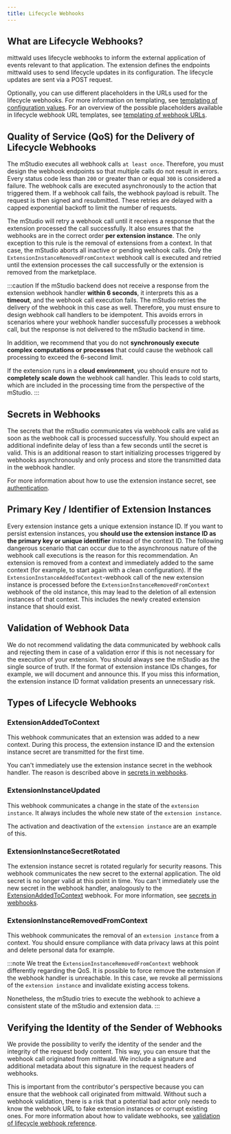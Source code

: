```yaml
---
title: Lifecycle Webhooks
---
```


## What are Lifecycle Webhooks?

mittwald uses lifecycle webhooks to inform the external application of events relevant to that application.
The extension defines the endpoints mittwald uses to send lifecycle updates in its configuration.
The lifecycle updates are sent via a POST request.

Optionally, you can use different placeholders in the URLs used for the lifecycle webhooks.
For more information on templating, see [templating of configuration values](../templating).
For an overview of the possible placeholders available in lifecycle webhook URL templates, see [templating of webhook URLs](../../../reference/webhooks#templating-of-webhook-urls).

## Quality of Service (QoS) for the Delivery of Lifecycle Webhooks

The mStudio executes all webhook calls `at least once`.
Therefore, you must design the webhook endpoints so that multiple calls do not result in errors.
Every status code less than `200` or greater than or equal `300` is considered a failure.
The webhook calls are executed asynchronously to the action that triggered them.
If a webhook call fails, the webhook payload is rebuilt.
The request is then signed and resubmitted.
These retries are delayed with a capped exponential backoff to limit the number of requests.

The mStudio will retry a webhook call until it receives a response that the extension processed the call successfully.
It also ensures that the webhooks are in the correct order **per extension instance**.
The only exception to this rule is the removal of extensions from a context.
In that case, the mStudio aborts all inactive or pending webhook calls.
Only the `ExtensionInstanceRemovedFromContext` webhook call is executed and retried until the extension processes the call successfully or the extension is removed from the marketplace.

:::caution
If the mStudio backend does not receive a response from the extension webhook handler **within 6 seconds**, it interprets this as a **timeout**, and the webhook call execution fails.
The mStudio retries the delivery of the webhook in this case as well.
Therefore, you must ensure to design webhook call handlers to be idempotent.
This avoids errors in scenarios where your webhook handler successfully processes a webhook call, but the response is not delivered to the mStudio backend in time.

In addition, we recommend that you do not **synchronously execute complex computations or processes** that could cause the webhook call processing to exceed the 6-second limit.

If the extension runs in a **cloud environment**, you should ensure not to **completely scale down** the webhook call handler.
This leads to cold starts, which are included in the processing time from the perspective of the mStudio.
:::

## Secrets in Webhooks

The secrets that the mStudio communicates via webhook calls are valid as soon as the webhook call is processed successfully.
You should expect an additional indefinite delay of less than a few seconds until the secret is valid.
This is an additional reason to start initializing processes triggered by webhooks asynchronously and only process and store the transmitted data in the webhook handler.

For more information about how to use the extension instance secret, see [authentication](../authentication#extension-instance-secret).

## Primary Key / Identifier of Extension Instances

Every extension instance gets a unique extension instance ID.
If you want to persist extension instances, you **should use the extension instance ID as the primary key or unique identifier** instead of the context ID.
The following dangerous scenario that can occur due to the asynchronous nature of the webhook call executions is the reason for this recommendation.
An extension is removed from a context and immediately added to the same context (for example, to start again with a clean configuration).
If the `ExtensionInstanceAddedToContext`-webhook call of the new extension instance is processed before the `ExtensionInstanceRemovedFromContext` webhook of the old instance,
this may lead to the deletion of all extension instances of that context.
This includes the newly created extension instance that should exist.

## Validation of Webhook Data

We do not recommend validating the data communicated by webhook calls and rejecting them in case of a validation error if this is not necessary for the execution of your extension.
You should always see the mStudio as the single source of truth.
If the format of extension instance IDs changes, for example, we will document and announce this.
If you miss this information, the extension instance ID format validation presents an unnecessary risk.

## Types of Lifecycle Webhooks

### ExtensionAddedToContext

This webhook communicates that an extension was added to a new context.
During this process, the extension instance ID and the extension instance secret are transmitted for the first time.

You can't immediately use the extension instance secret in the webhook handler.
The reason is described above in [secrets in webhooks](#secrets-in-webhooks).

### ExtensionInstanceUpdated

This webhook communicates a change in the state of the `extension instance`.
It always includes the whole new state of the `extension instance`.

The activation and deactivation of the `extension instance` are an example of this.

### ExtensionInstanceSecretRotated

The extension instance secret is rotated regularly for security reasons.
This webhook communicates the new secret to the external application.
The old secret is no longer valid at this point in time.
You can't immediately use the new secret in the webhook handler, analogously to the [ExtensionAddedToContext](#extensionaddedtocontext) webhook.
For more information, see [secrets in webhooks](#secrets-in-webhooks).

### ExtensionInstanceRemovedFromContext

This webhook communicates the removal of an `extension instance` from a context.
You should ensure compliance with data privacy laws at this point and delete personal data for example.

:::note
We treat the `ExtensionInstanceRemovedFromContext` webhook differently regarding the QoS.
It is possible to force remove the extension if the webhook handler is unreachable.
In this case, we revoke all permissions of the `extension instance` and invalidate existing access tokens.

Nonetheless, the mStudio tries to execute the webhook to achieve a consistent state of the mStudio and extension data.
:::

## Verifying the Identity of the Sender of Webhooks

We provide the possibility to verify the identity of the sender and the integrity of the request body content.
This way, you can ensure that the webhook call originated from mittwald.
We include a signature and additional metadata about this signature in the request headers of webhooks.

This is important from the contributor's perspective because you can ensure that the webhook call originated from mittwald.
Without such a webhook validation, there is a risk that a potential bad actor only needs to know the webhook URL to fake extension instances or corrupt existing ones.
For more information about how to validate webhooks, see [validation of lifecycle webhook reference](../../../reference/webhooks#validation-of-lifecycle-webhooks).
